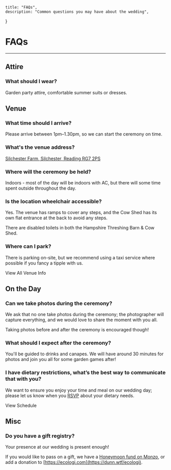 
    title: "FAQs",
    description: "Common questions you may have about the wedding",
}

# FAQs
---

## Attire

### What should I wear?
Garden party attire, comfortable summer suits or dresses.

## Venue

### What time should I arrive?
Please arrive between 1pm–1.30pm, so we can start the ceremony on time.

### What's the venue address?
[Silchester Farm, Silchester, Reading RG7 2PS](https://maps.app.goo.gl/QZRks6AKDg4gbYSx7)

### Where will the ceremony be held?
Indoors - most of the day will be indoors with AC, but there will some time spent outside throughout the day.

### Is the location wheelchair accessible?
Yes. The venue has ramps to cover any steps, and the Cow Shed has its own flat entrance at the back to avoid any steps.

There are disabled toilets in both the Hampshire Threshing Barn & Cow Shed.

### Where can I park?
There is parking on-site, but we recommend using a taxi service where possible if you fancy a tipple with us.

<Link className={`!mt-8 !mb-12`} href={'/venue'}>View All Venue Info</Link>


## On the Day

### Can we take photos during the ceremony?
We ask that no one take photos during the ceremony; the photographer will capture everything, and we would love to share the moment with you all.

Taking photos before and after the ceremony is encouraged though!

### What should I expect after the ceremony?
You'll be guided to drinks and canapes. We will have around 30 minutes for photos and join you all for some garden games after!

### I have dietary restrictions, what’s the best way to communicate that with you?
We want to ensure you enjoy your time and meal on our wedding day; please let us know when you [RSVP](/account) about your dietary needs.

<Link className={`!mt-8 !mb-12`} href={'/venue'}>View Schedule</Link>

## Misc

### Do you have a gift registry?
Your presence at our wedding is present enough!

If you would like to pass on a gift, we have a [Honeymoon fund on Monzo](https://monzo.me/andrudunn?d=Honeymoon%20Fund), or add a donation to [https://ecologi.com](https://dunn.wtf/ecologi).
